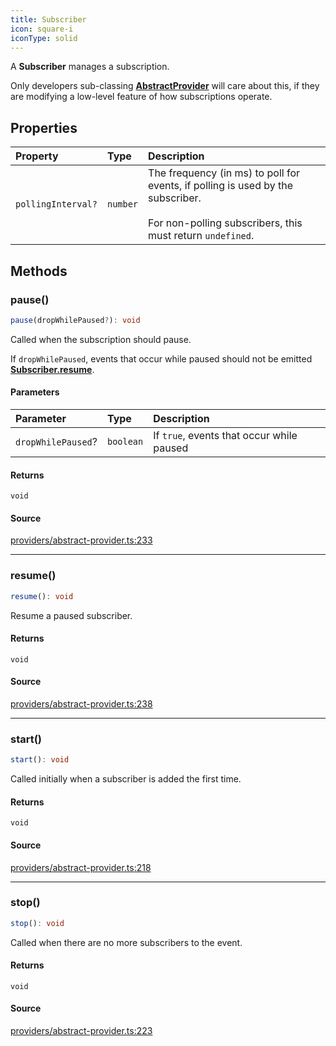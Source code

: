```yaml
---
title: Subscriber
icon: square-i
iconType: solid
---
```


A **Subscriber** manages a subscription.

Only developers sub-classing [**AbstractProvider**](/sdk/content/classes/AbstractProvider) will care about this, if they are
modifying a low-level feature of how subscriptions operate.

## Properties

| Property | Type | Description |
| :------ | :------ | :------ |
| `pollingInterval?` | `number` | The frequency (in ms) to poll for events, if polling is used by the subscriber.<br /><br />For non-polling subscribers, this must return `undefined`. |

## Methods

### pause()

```ts
pause(dropWhilePaused?): void
```

Called when the subscription should pause.

If `dropWhilePaused`, events that occur while paused should not be emitted
[**Subscriber.resume**](/sdk/content/interfaces/Subscriber#resume).

#### Parameters

| Parameter | Type | Description |
| :------ | :------ | :------ |
| `dropWhilePaused`? | `boolean` | If `true`, events that occur while paused |

#### Returns

`void`

#### Source

[providers/abstract-provider.ts:233](https://github.com/dominant-strategies/quais.js/blob/7c3e9bc54d6f1274e27362fc6bf66140de7d80eb/src/providers/abstract-provider.ts#L233)

***

### resume()

```ts
resume(): void
```

Resume a paused subscriber.

#### Returns

`void`

#### Source

[providers/abstract-provider.ts:238](https://github.com/dominant-strategies/quais.js/blob/7c3e9bc54d6f1274e27362fc6bf66140de7d80eb/src/providers/abstract-provider.ts#L238)

***

### start()

```ts
start(): void
```

Called initially when a subscriber is added the first time.

#### Returns

`void`

#### Source

[providers/abstract-provider.ts:218](https://github.com/dominant-strategies/quais.js/blob/7c3e9bc54d6f1274e27362fc6bf66140de7d80eb/src/providers/abstract-provider.ts#L218)

***

### stop()

```ts
stop(): void
```

Called when there are no more subscribers to the event.

#### Returns

`void`

#### Source

[providers/abstract-provider.ts:223](https://github.com/dominant-strategies/quais.js/blob/7c3e9bc54d6f1274e27362fc6bf66140de7d80eb/src/providers/abstract-provider.ts#L223)
